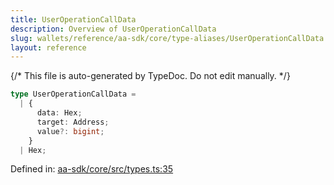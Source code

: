 ```yaml
---
title: UserOperationCallData
description: Overview of UserOperationCallData
slug: wallets/reference/aa-sdk/core/type-aliases/UserOperationCallData
layout: reference
---
```


{/* This file is auto-generated by TypeDoc. Do not edit manually. */}

```ts
type UserOperationCallData =
  | {
      data: Hex;
      target: Address;
      value?: bigint;
    }
  | Hex;
```

Defined in: [aa-sdk/core/src/types.ts:35](https://github.com/alchemyplatform/aa-sdk/blob/ad165355d980f9a16dd388088895bfc851df8656/aa-sdk/core/src/types.ts#L35)
